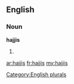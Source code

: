 ==English==

===Noun===
'''hajjis'''

# {{plural of|[[hajji]]}}

[[Category:English plurals]]

[[ar:hajjis]]
[[fr:hajjis]]
[[my:hajjis]]